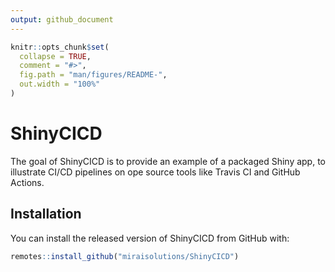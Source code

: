 ```yaml
---
output: github_document
---
```


<!-- README.md is generated from README.Rmd. Please edit that file -->

```r
knitr::opts_chunk$set(
  collapse = TRUE,
  comment = "#>",
  fig.path = "man/figures/README-",
  out.width = "100%"
)
```

# ShinyCICD

<!-- badges: start -->
<!-- badges: end -->

The goal of ShinyCICD is to provide an example of a packaged Shiny app, to illustrate CI/CD pipelines on ope source tools like Travis CI and GitHub Actions.

## Installation

You can install the released version of ShinyCICD from GitHub with:

``` r
remotes::install_github("miraisolutions/ShinyCICD")
```
